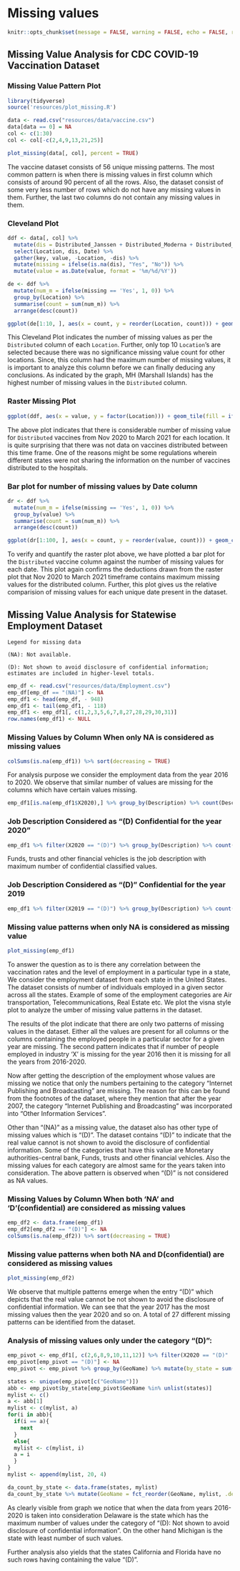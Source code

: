 # Missing values

```r
knitr::opts_chunk$set(message = FALSE, warning = FALSE, echo = FALSE, results = 'hide')
```


## Missing Value Analysis for CDC COVID-19 Vaccination Dataset

### Missing Value Pattern Plot

```r

library(tidyverse)
source('resources/plot_missing.R')

data <- read.csv("resources/data/vaccine.csv")
data[data == 0] = NA
col <- c(1:30)
col <- col[-c(2,4,9,13,21,25)]

plot_missing(data[, col], percent = TRUE)

```

The vaccine dataset consists of 56 unique missing patterns. The most common pattern is when there is missing values in first column which consists of around 90 percent of all the rows. Also, the dataset consist of some very less number of rows which do not have any missing values in them. Further, the last two columns do not contain any missing values in them.

### Cleveland Plot

```r
ddf <- data[, col] %>%
  mutate(dis = Distributed_Janssen + Distributed_Moderna + Distributed_Pfizer) %>% 
  select(Location, dis, Date) %>%
  gather(key, value, -Location, -dis) %>%
  mutate(missing = ifelse(is.na(dis), "Yes", "No")) %>% 
  mutate(value = as.Date(value, format = '%m/%d/%Y'))

de <- ddf %>% 
  mutate(num_m = ifelse(missing == 'Yes', 1, 0)) %>% 
  group_by(Location) %>%
  summarise(count = sum(num_m)) %>% 
  arrange(desc(count))

ggplot(de[1:10, ], aes(x = count, y = reorder(Location, count))) + geom_point() + labs(x = 'Number of Missing Value', y = "Location", title = "Top 10 Missing Count for Vaccines Distributed VS Location")

```

This Cleveland Plot indicates the number of missing values as per the `Distributed` column of each `Location`. Further, only top 10 `Location`'s are selected because there was no significance missing value count for other locations. Since, this column had the maximum number of missing values, it is important to analyze this column before we can finally deducing any conclusions. As indicated by the graph, MH (Marshall Islands) has the highest number of missing values in the `Distributed` column.

### Raster Missing Plot

```r

ggplot(ddf, aes(x = value, y = factor(Location))) + geom_tile(fill = ifelse(ddf$missing == 'Yes', 'red', 'grey60'), color = 'white', alpha = 0.5) + labs(x = "Date", y = "Location", title = "Missing Pattern by Location")

```

The above plot indicates that there is considerable number of missing value for `Distributed` vaccines from Nov 2020 to March 2021 for each location. It is quite surprising that there was not data on vaccines distributed between this time frame. One of the reasons might be some regulations wherein different states were not sharing the information on the number of vaccines distributed to the hospitals. 

### Bar plot for number of missing values by Date column

```r
dr <- ddf %>% 
  mutate(num_m = ifelse(missing == 'Yes', 1, 0)) %>% 
  group_by(value) %>%
  summarise(count = sum(num_m)) %>% 
  arrange(desc(count))

ggplot(dr[1:100, ], aes(x = count, y = reorder(value, count))) + geom_col(color = "blue", fill = "lightblue") + labs(x = 'Number of Missing Value', y = "Date", title = "Top 100 Missing Value by Date")
```

To verify and quantify the raster plot above, we have plotted a bar plot for the `Distributed` vaccine column against the number of missing values for each date. This plot again confirms the deductions drawn from the raster plot that Nov 2020 to March 2021 timeframe contains maximum missing values for the distributed column. Further, this plot gives us the relative comparision of missing values for each unique date present in the dataset.


## Missing Value Analysis for Statewise Employment Dataset

`Legend for missing data` 

`(NA): Not available.`

`(D): Not shown to avoid disclosure of confidential information; estimates are included in higher-level totals.`


```r
emp_df <- read.csv("resources/data/Employment.csv")
emp_df[emp_df == "(NA)"] <- NA
emp_df1 <- head(emp_df, - 948)
emp_df1 <- tail(emp_df1, - 118)
emp_df1 <- emp_df1[, c(1,2,3,5,6,7,8,27,28,29,30,31)]
row.names(emp_df1) <- NULL
```

### Missing Values by Column When only NA is considered as missing values

```r
colSums(is.na(emp_df1)) %>% sort(decreasing = TRUE)
```

For analysis purpose we consider the employment data from the year 2016 to 2020. We observe that similar number of values are missing for the columns which have certain values missing.

```r
emp_df1[is.na(emp_df1$X2020),] %>% group_by(Description) %>% count(Description)
```

### Job Description Considered as "(D) Confidential for the year 2020"

```r
emp_df1 %>% filter(X2020 == "(D)") %>% group_by(Description) %>% count(Description, sort = TRUE) %>% ggplot(aes(y=reorder(Description, n), x=n)) + geom_point() + ggtitle("Cleveland Dot Plot Job Description with 'D' values") + theme(plot.title = element_text(hjust = 0.5)) + labs(y ="Job Description", x = "Missing Count")
```

Funds, trusts and other financial vehicles is the job description with maximum number of confidential classified values.

### Job Description Considered as "(D)" Confidential for the year 2019

```r
emp_df1 %>% filter(X2019 == "(D)") %>% group_by(Description) %>% count(Description, sort = TRUE)
```

### Missing value patterns when only NA is considered as missing value

```r
plot_missing(emp_df1)
```

To answer the question as to is there any correlation between the vaccination rates and the level of employment in a particular type in a state, We consider the employment dataset from each state in the United States. The dataset consists of number of individuals employed in a given sector across all the states. Example of some of the employment categories are Air transportation, Telecommunications, Real Estate etc. We plot the visna style plot to analyze the umber of missing value patterns in the dataset.

The results of the plot indicate that there are only two patterns of missing values in the dataset. Either all the values are present for all columns or the columns containing the employed people in a particular sector for a given year are missing. The second pattern indicates that if number of people employed in industry 'X' is missing for the year 2016 then it is missing for all the years from 2016-2020.

Now after getting the description of the employment whose values are missing we notice that only the numbers pertaining to the category "Internet Publishing and Broadcasting" are missing. The reason for this can be found from the footnotes of the dataset, where they mention that after the year 2007, the category "Internet Publishing and Broadcasting" was incorporated into "Other Information Services". 

Other than "(NA)" as a missing value, the dataset also has other type of missing values which is "(D)". The dataset contains "(D)" to indicate that the real value cannot is not shown to avoid the disclosure of confidential information. Some of the categories that have this value are Monetary authorities-central bank, Funds, trusts and other financial vehicles. Also the missing values for each category are almost same for the years taken into consideration. The above pattern is observed when "(D)" is not considered as NA values.

### Missing Values by Column When both 'NA' and 'D'(confidential) are considered as missing values

```r
emp_df2 <- data.frame(emp_df1)
emp_df2[emp_df2 == "(D)"] <- NA
colSums(is.na(emp_df2)) %>% sort(decreasing = TRUE)
```

### Missing value patterns when both NA and D(confidential) are considered as missing values


```r
plot_missing(emp_df2)
```

We observe that multiple patterns emerge when the entry "(D)" which depicts that the real value cannot be not shown to avoid the disclosure of confidential information. We can see that the year 2017 has the most missing values then the year 2020 and so on. A total of 27 different missing patterns can be identified from the dataset.

### Analysis of missing values only under the category "(D)":

```r
emp_pivot <- emp_df1[, c(2,6,8,9,10,11,12)] %>% filter(X2020 == "(D)" | X2019 == "(D)" | X2018 == "(D)" | X2017 == "(D)" | X2016 == "(D)") %>% pivot_longer(!c(GeoName, Description), names_to = "cat and year", values_to = "count")
emp_pivot[emp_pivot == "(D)"] <- NA
emp_pivot <- emp_pivot %>% group_by(GeoName) %>% mutate(by_state = sum(is.na(count)))
```

```r
states <- unique(emp_pivot[c("GeoName")])
abb <- emp_pivot$by_state[emp_pivot$GeoName %in% unlist(states)]
mylist <- c()
a <- abb[1]
mylist <- c(mylist, a)
for(i in abb){
  if(i == a){ 
    next
  }
  else{
  mylist <- c(mylist, i)
  a = i
  }
}
mylist <- append(mylist, 20, 4)
```


```r
da_count_by_state <- data.frame(states, mylist)
da_count_by_state %>% mutate(GeoName = fct_reorder(GeoName, mylist, .desc = FALSE)) %>% ggplot(aes(x=GeoName, y = mylist)) + geom_col() + coord_flip() + ggtitle("Bar Chart for states and '(D)' value missing count") + theme(plot.title = element_text(hjust = 0.5)) + labs(x ="State", y = "Missing Count")
```

As clearly visible from graph we notice that when the data from years 2016-2020 is taken into consideration Delaware is the state which has the maximum number of values under the category of "(D): Not shown to avoid disclosure of confidential information". On the other hand Michigan is the state with least number of such values.

Further analysis also yields that the states California and Florida have no such rows having containing the value "(D)".
